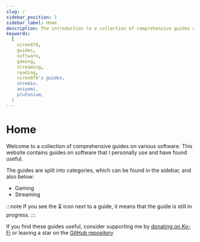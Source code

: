 ```yaml
---
slug: /
sidebar_position: 1
sidebar_label: Home
description: The introduction to a collection of comprehensive guides on various software.
keywords:
  [
    viren070,
    guides,
    software,
    gaming,
    streaming,
    reading,
    viren070's guides,
    stremio,
    aniyomi,
    plutonium,
  ]
---
```



# Home

Welcome to a collection of comprehensive guides on various software.
This website contains guides on software that I personally use and have found useful.

The guides are split into categories, which can be found in the sidebar, and also below:

- <Link to="/category/gaming">Gaming</Link>
- <Link to="/category/streaming">Streaming</Link>

:::note
If you see the ⏳ icon next to a guide, it means that the guide is still in progress.
:::

If you find these guides useful, consider supporting me by [donating on Ko-Fi](https://ko-fi.com/viren070) or leaving a star on the [GitHub repository](https://github.com/Viren070/guides)
